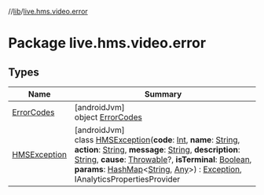 //[lib](../../index)/[live.hms.video.error](index)

# Package live.hms.video.error

## Types

| Name                                   | Summary                                                                                                                                                                                                                                                                                                                                                                                                                                                                                                                                                                                                                                                                                                                                                                                                                                                                                                                                                                                                                                                                                                                                                  |
| -------------------------------------- | -------------------------------------------------------------------------------------------------------------------------------------------------------------------------------------------------------------------------------------------------------------------------------------------------------------------------------------------------------------------------------------------------------------------------------------------------------------------------------------------------------------------------------------------------------------------------------------------------------------------------------------------------------------------------------------------------------------------------------------------------------------------------------------------------------------------------------------------------------------------------------------------------------------------------------------------------------------------------------------------------------------------------------------------------------------------------------------------------------------------------------------------------------- |
| [ErrorCodes](-error-codes/index)       | [androidJvm]<br />object [ErrorCodes](-error-codes/index)                                                                                                                                                                                                                                                                                                                                                                                                                                                                                                                                                                                                                                                                                                                                                                                                                                                                                                                                                                                                                                                                                                |
| [HMSException](-h-m-s-exception/index) | [androidJvm]<br />class [HMSException](-h-m-s-exception/index)(**code**: [Int](https://kotlinlang.org/api/latest/jvm/stdlib/kotlin/-int/index.html), **name**: [String](https://kotlinlang.org/api/latest/jvm/stdlib/kotlin/-string/index.html), **action**: [String](https://kotlinlang.org/api/latest/jvm/stdlib/kotlin/-string/index.html), **message**: [String](https://kotlinlang.org/api/latest/jvm/stdlib/kotlin/-string/index.html), **description**: [String](https://kotlinlang.org/api/latest/jvm/stdlib/kotlin/-string/index.html), **cause**: [Throwable](https://kotlinlang.org/api/latest/jvm/stdlib/kotlin/-throwable/index.html)?, **isTerminal**: [Boolean](https://kotlinlang.org/api/latest/jvm/stdlib/kotlin/-boolean/index.html), **params**: [HashMap](https://kotlinlang.org/api/latest/jvm/stdlib/kotlin.collections/-hash-map/index.html)<[String](https://kotlinlang.org/api/latest/jvm/stdlib/kotlin/-string/index.html), [Any](https://kotlinlang.org/api/latest/jvm/stdlib/kotlin/-any/index.html)>) : [Exception](https://developer.android.com/reference/kotlin/java/lang/Exception.html), IAnalyticsPropertiesProvider |

